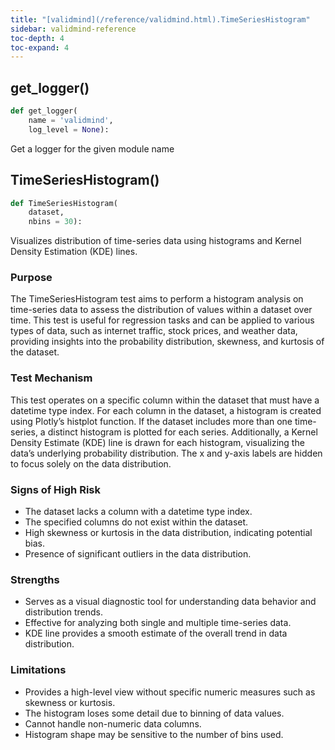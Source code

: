 ```yaml
---
title: "[validmind](/reference/validmind.html).TimeSeriesHistogram"
sidebar: validmind-reference
toc-depth: 4
toc-expand: 4
---
```


## get_logger<span class='muted'>()</span>

<!-- module.qmd.jinja2 - module level function alias -->

```python
def get_logger(
    name = 'validmind',
    log_level = None):
```

Get a logger for the given module name

## TimeSeriesHistogram[()]{.muted}

<!-- function.qmd.jinja2 - function signature -->

```python
def TimeSeriesHistogram(
    dataset,
    nbins = 30):
```

Visualizes distribution of time-series data using histograms and Kernel Density Estimation (KDE) lines.

### Purpose

The TimeSeriesHistogram test aims to perform a histogram analysis on time-series data to assess the distribution of values within a dataset over time. This test is useful for regression tasks and can be applied to various types of data, such as internet traffic, stock prices, and weather data, providing insights into the probability distribution, skewness, and kurtosis of the dataset.

### Test Mechanism

This test operates on a specific column within the dataset that must have a datetime type index. For each column in the dataset, a histogram is created using Plotly's histplot function. If the dataset includes more than one time-series, a distinct histogram is plotted for each series. Additionally, a Kernel Density Estimate (KDE) line is drawn for each histogram, visualizing the data's underlying probability distribution. The x and y-axis labels are hidden to focus solely on the data distribution.

### Signs of High Risk

- The dataset lacks a column with a datetime type index.
- The specified columns do not exist within the dataset.
- High skewness or kurtosis in the data distribution, indicating potential bias.
- Presence of significant outliers in the data distribution.

### Strengths

- Serves as a visual diagnostic tool for understanding data behavior and distribution trends.
- Effective for analyzing both single and multiple time-series data.
- KDE line provides a smooth estimate of the overall trend in data distribution.

### Limitations

- Provides a high-level view without specific numeric measures such as skewness or kurtosis.
- The histogram loses some detail due to binning of data values.
- Cannot handle non-numeric data columns.
- Histogram shape may be sensitive to the number of bins used.
